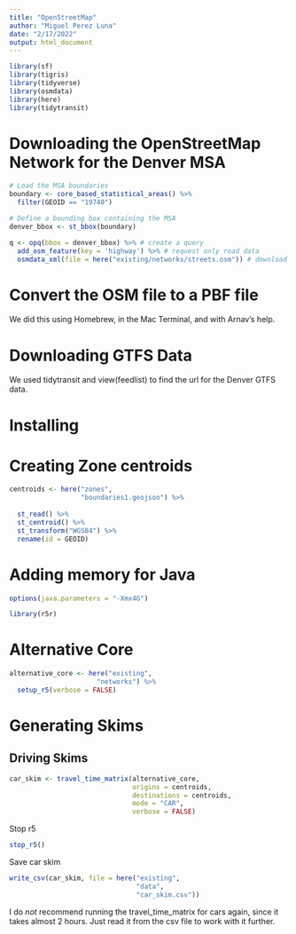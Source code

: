 ```yaml
---
title: "OpenStreetMap"
author: "Miguel Perez Luna"
date: "2/17/2022"
output: html_document
---
```

```r
library(sf)
library(tigris)
library(tidyverse)
library(osmdata)
library(here)
library(tidytransit)

```

# Downloading the OpenStreetMap Network for the Denver MSA

```r
# Load the MSA boundaries
boundary <- core_based_statistical_areas() %>%
  filter(GEOID == "19740")

# Define a bounding box containing the MSA
denver_bbox <- st_bbox(boundary)

q <- opq(bbox = denver_bbox) %>% # create a query
  add_osm_feature(key = 'highway') %>% # request only road data
  osmdata_xml(file = here("existing/networks/streets.osm")) # download osm file
```

# Convert the OSM file to a PBF file

We did this using Homebrew, in the Mac Terminal, and with Arnav's help.

# Downloading GTFS Data

We used tidytransit and view(feedlist) to find the url for the Denver GTFS data.

# Installing 

# Creating Zone centroids


```r
centroids <- here("zones",
                  "boundaries1.geojson") %>%
  
  st_read() %>%
  st_centroid() %>%
  st_transform("WGS84") %>%
  rename(id = GEOID)
```


# Adding memory for Java

```r
options(java.parameters = "-Xmx4G")

library(r5r)
```

# Alternative Core

```r
alternative_core <- here("existing",
                      "networks") %>%
  setup_r5(verbose = FALSE)
```

# Generating Skims

## Driving Skims




```r
car_skim <- travel_time_matrix(alternative_core,
                               origins = centroids,
                               destinations = centroids,
                               mode = "CAR",
                               verbose = FALSE)
```

Stop r5

```r
stop_r5()
```

Save car skim

```r
write_csv(car_skim, file = here("existing",
                                "data",
                                "car_skim.csv"))
```

I do *not* recommend running the travel_time_matrix for cars again, since it takes almost 2 hours. Just read it from the csv file to work with it further. 
